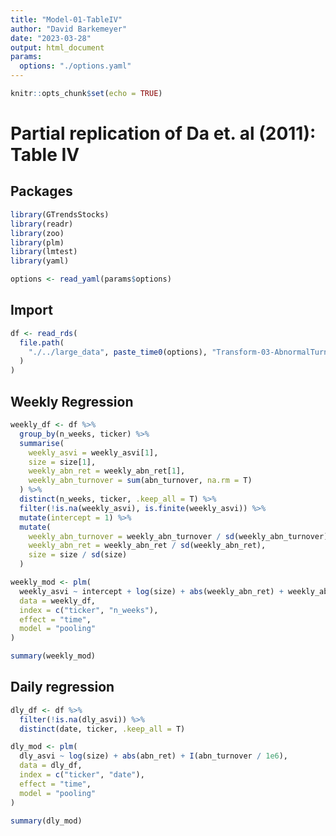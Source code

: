 ```yaml
---
title: "Model-01-TableIV"
author: "David Barkemeyer"
date: "2023-03-28"
output: html_document
params:
  options: "./options.yaml"
---
```


```r
knitr::opts_chunk$set(echo = TRUE)
```

# Partial replication of Da et. al (2011): Table IV

## Packages

```r
library(GTrendsStocks)
library(readr)
library(zoo)
library(plm)
library(lmtest)
library(yaml)

options <- read_yaml(params$options)
```

## Import

```r
df <- read_rds(
  file.path(
    "./../large_data", paste_time0(options), "Transform-03-AbnormalTurnover.rds"
  )
)
```

## Weekly Regression

```r
weekly_df <- df %>%
  group_by(n_weeks, ticker) %>%
  summarise(
    weekly_asvi = weekly_asvi[1],
    size = size[1],
    weekly_abn_ret = weekly_abn_ret[1],
    weekly_abn_turnover = sum(abn_turnover, na.rm = T)
  ) %>%
  distinct(n_weeks, ticker, .keep_all = T) %>%
  filter(!is.na(weekly_asvi), is.finite(weekly_asvi)) %>%
  mutate(intercept = 1) %>%
  mutate(
    weekly_abn_turnover = weekly_abn_turnover / sd(weekly_abn_turnover),
    weekly_abn_ret = weekly_abn_ret / sd(weekly_abn_ret),
    size = size / sd(size)
  )

weekly_mod <- plm(
  weekly_asvi ~ intercept + log(size) + abs(weekly_abn_ret) + weekly_abn_turnover,
  data = weekly_df,
  index = c("ticker", "n_weeks"),
  effect = "time",
  model = "pooling"
)

summary(weekly_mod)
```

## Daily regression

```r
dly_df <- df %>%
  filter(!is.na(dly_asvi)) %>%
  distinct(date, ticker, .keep_all = T) 

dly_mod <- plm(
  dly_asvi ~ log(size) + abs(abn_ret) + I(abn_turnover / 1e6),
  data = dly_df,
  index = c("ticker", "date"),
  effect = "time",
  model = "pooling"
)

summary(dly_mod)
```



